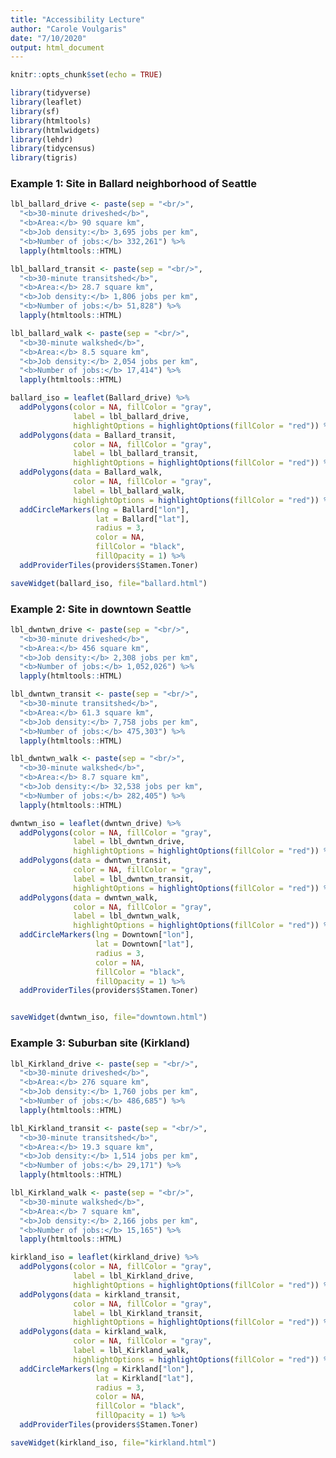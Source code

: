 ```yaml
---
title: "Accessibility Lecture"
author: "Carole Voulgaris"
date: "7/10/2020"
output: html_document
---
```


```r
knitr::opts_chunk$set(echo = TRUE)

library(tidyverse)
library(leaflet)
library(sf)
library(htmltools)
library(htmlwidgets)
library(lehdr)
library(tidycensus)
library(tigris)
```

### Example 1: Site in Ballard neighborhood of Seattle

```r
lbl_ballard_drive <- paste(sep = "<br/>",
  "<b>30-minute driveshed</b>",
  "<b>Area:</b> 90 square km",
  "<b>Job density:</b> 3,695 jobs per km",
  "<b>Number of jobs:</b> 332,261") %>% 
  lapply(htmltools::HTML)

lbl_ballard_transit <- paste(sep = "<br/>",
  "<b>30-minute transitshed</b>",
  "<b>Area:</b> 28.7 square km",
  "<b>Job density:</b> 1,806 jobs per km",
  "<b>Number of jobs:</b> 51,828") %>% 
  lapply(htmltools::HTML)

lbl_ballard_walk <- paste(sep = "<br/>",
  "<b>30-minute walkshed</b>",
  "<b>Area:</b> 8.5 square km",
  "<b>Job density:</b> 2,054 jobs per km",
  "<b>Number of jobs:</b> 17,414") %>% 
  lapply(htmltools::HTML)

ballard_iso = leaflet(Ballard_drive) %>%
  addPolygons(color = NA, fillColor = "gray",
              label = lbl_ballard_drive,
              highlightOptions = highlightOptions(fillColor = "red")) %>%
  addPolygons(data = Ballard_transit, 
              color = NA, fillColor = "gray",
              label = lbl_ballard_transit,
              highlightOptions = highlightOptions(fillColor = "red")) %>%
  addPolygons(data = Ballard_walk, 
              color = NA, fillColor = "gray",
              label = lbl_ballard_walk,
              highlightOptions = highlightOptions(fillColor = "red")) %>%
  addCircleMarkers(lng = Ballard["lon"],
                   lat = Ballard["lat"],
                   radius = 3,
                   color = NA,
                   fillColor = "black",
                   fillOpacity = 1) %>%
  addProviderTiles(providers$Stamen.Toner) 

saveWidget(ballard_iso, file="ballard.html")
```

### Example 2: Site in downtown Seattle

```r
lbl_dwntwn_drive <- paste(sep = "<br/>",
  "<b>30-minute driveshed</b>",
  "<b>Area:</b> 456 square km",
  "<b>Job density:</b> 2,308 jobs per km",
  "<b>Number of jobs:</b> 1,052,026") %>% 
  lapply(htmltools::HTML)

lbl_dwntwn_transit <- paste(sep = "<br/>",
  "<b>30-minute transitshed</b>",
  "<b>Area:</b> 61.3 square km",
  "<b>Job density:</b> 7,758 jobs per km",
  "<b>Number of jobs:</b> 475,303") %>% 
  lapply(htmltools::HTML)

lbl_dwntwn_walk <- paste(sep = "<br/>",
  "<b>30-minute walkshed</b>",
  "<b>Area:</b> 8.7 square km",
  "<b>Job density:</b> 32,538 jobs per km",
  "<b>Number of jobs:</b> 282,405") %>% 
  lapply(htmltools::HTML)

dwntwn_iso = leaflet(dwntwn_drive) %>%
  addPolygons(color = NA, fillColor = "gray",
              label = lbl_dwntwn_drive,
              highlightOptions = highlightOptions(fillColor = "red")) %>%
  addPolygons(data = dwntwn_transit, 
              color = NA, fillColor = "gray",
              label = lbl_dwntwn_transit,
              highlightOptions = highlightOptions(fillColor = "red")) %>%
  addPolygons(data = dwntwn_walk, 
              color = NA, fillColor = "gray",
              label = lbl_dwntwn_walk,
              highlightOptions = highlightOptions(fillColor = "red")) %>%
  addCircleMarkers(lng = Downtown["lon"],
                   lat = Downtown["lat"],
                   radius = 3,
                   color = NA,
                   fillColor = "black",
                   fillOpacity = 1) %>%
  addProviderTiles(providers$Stamen.Toner)


saveWidget(dwntwn_iso, file="downtown.html")
```

### Example 3: Suburban site (Kirkland)

```r
lbl_Kirkland_drive <- paste(sep = "<br/>",
  "<b>30-minute driveshed</b>",
  "<b>Area:</b> 276 square km",
  "<b>Job density:</b> 1,760 jobs per km",
  "<b>Number of jobs:</b> 486,685") %>% 
  lapply(htmltools::HTML)

lbl_Kirkland_transit <- paste(sep = "<br/>",
  "<b>30-minute transitshed</b>",
  "<b>Area:</b> 19.3 square km",
  "<b>Job density:</b> 1,514 jobs per km",
  "<b>Number of jobs:</b> 29,171") %>% 
  lapply(htmltools::HTML)

lbl_Kirkland_walk <- paste(sep = "<br/>",
  "<b>30-minute walkshed</b>",
  "<b>Area:</b> 7 square km",
  "<b>Job density:</b> 2,166 jobs per km",
  "<b>Number of jobs:</b> 15,165") %>% 
  lapply(htmltools::HTML)

kirkland_iso = leaflet(kirkland_drive) %>%
  addPolygons(color = NA, fillColor = "gray",
              label = lbl_Kirkland_drive,
              highlightOptions = highlightOptions(fillColor = "red")) %>%
  addPolygons(data = kirkland_transit, 
              color = NA, fillColor = "gray",
              label = lbl_Kirkland_transit,
              highlightOptions = highlightOptions(fillColor = "red")) %>%
  addPolygons(data = kirkland_walk, 
              color = NA, fillColor = "gray",
              label = lbl_Kirkland_walk,
              highlightOptions = highlightOptions(fillColor = "red")) %>%
  addCircleMarkers(lng = Kirkland["lon"],
                   lat = Kirkland["lat"],
                   radius = 3,
                   color = NA,
                   fillColor = "black",
                   fillOpacity = 1) %>%
  addProviderTiles(providers$Stamen.Toner) 

saveWidget(kirkland_iso, file="kirkland.html")
```
